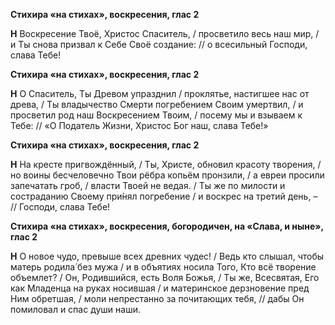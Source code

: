 **Стихира «на стихах», воскресения, глас 2**

**Н** Воскресение Твоё, Христос Спаситель, / просветило весь наш мир, / и Ты снова призвал к Себе Своё создание: // о всесильный Господи, слава Тебе!

**Стихира «на стихах», воскресения, глас 2**

**Н** О Спаситель, Ты Древом упразднил / проклятье, настигшее нас от древа, / Ты владычество Смерти погребением Своим умертвил, / и просветил род наш Воскресением Твоим, / посему мы и взываем к Тебе: // «О Податель Жизни, Христос Бог наш, слава Тебе!»

**Стихира «на стихах», воскресения, глас 2**

**Н** На кресте пригвождённый, / Ты, Христе, обновил красоту творения, / но воины бесчеловечно Твои рёбра копьём пронзили, / а евреи просили запечатать гроб, / власти Твоей не ведая. / Ты же по милости и состраданию Своему при́нял погребение / и воскрес на третий день, – // Господи, слава Тебе!

**Стихира «на стихах», воскресения, богородичен, на «Слава, и ныне», глас 2**

**Н** О новое чудо, превыше всех древних чудес! / Ведь кто слышал, чтобы матерь родила́ без мужа / и в объятиях носила Того, Кто всё творение объемлет? / Он, Родившийся, есть Воля Божья, / Ты же, Всесвятая, Его как Младенца на руках носившая / и материнское дерзновение пред Ним обретшая, / моли непрестанно за почитающих тебя, // дабы Он помиловал и спас души наши.
